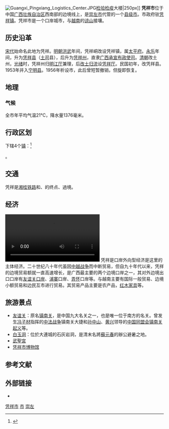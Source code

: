 {{Infobox China County
| Belong = [[广西壮族自治区|广西壮族自治区]][[崇左市|崇左市]]
| Photo = Guangxi_Pingxiang_new_gov's_building.JPG
| Photoname = 凭祥新政府大楼
}}

[[File:Guangxi_Pingxiang_Logistics_Center.JPG|thumb]][[检验|检验]][[检疫|检疫]]大楼|250px]]
'''凭祥市'''位于中国[[广西壮族自治区|广西壮族自治区]]西南部的边境线上，是[[崇左市|崇左市]]代管的一个[[县级市|县级市]]。市政府驻[[凭祥镇|凭祥镇]]。凭祥市是一个口岸城市，与[[越南|越南]]的[[谅山|谅山]]接壤。

==历史沿革==
[[宋代|宋代]]始命名此地为凭祥。[[明朝|明朝]][[洪武|洪武]]年间，凭祥峒改设凭祥镇，属[[太平府_(广西省)|太平府]]。[[永乐_(明朝)|永乐]]年间，升为[[凭祥县|凭祥县]]（[[土司|土司]]县），后升为[[凭祥州|凭祥州]]，直隶[[广西承宣布政使司|广西承宣布政使司]]。[[清朝|清朝]]改土州，[[光绪|光绪]]时，凭祥州归[[明江厅|明江厅]]兼理，后[[改土归流|改土归流]]设[[凭祥厅|凭祥厅]]。民国初年，改凭祥县。1953年并入[[宁明县|宁明县]]。1956年析设市，此后曾短暂撤销，但旋即恢复。

==地理==
===气候===
全市年平均气温21℃，降水量1376毫米。
{{Weather box|width=auto
|metric first=y
|single line=y 

|location = 凭祥 (1981−2010)
|Jan high C = 17.8
|Feb high C = 19.2
|Mar high C = 22.1
|Apr high C = 27.1
|May high C = 30.7
|Jun high C = 32.3
|Jul high C = 32.6
|Aug high C = 32.4
|Sep high C = 31.1
|Oct high C = 28.3
|Nov high C = 24.4
|Dec high C = 20.6
|Jan mean C = 13.6
|Feb mean C = 15.4
|Mar mean C = 18.4
|Apr mean C = 22.9
|May mean C = 26.0
|Jun mean C = 27.7
|Jul mean C = 27.9
|Aug mean C = 27.4
|Sep mean C = 26.0
|Oct mean C = 23.0
|Nov mean C = 18.8
|Dec mean C = 15.0
|year mean C = 
|Jan low C = 10.7
|Feb low C = 12.7
|Mar low C = 15.7
|Apr low C = 19.9
|May low C = 22.6
|Jun low C = 24.4
|Jul low C = 24.6
|Aug low C = 24.3
|Sep low C = 22.7
|Oct low C = 19.6
|Nov low C = 15.2
|Dec low C = 11.3
|Jan record high C = 30.2 |Jan record low C = 1.2
|Feb record high C = 36.1 |Feb record low C = 2.6
|Mar record high C = 35.4 |Mar record low C = 3.3
|Apr record high C = 38.6 |Apr record low C = 9.6
|May record high C = 40.0 |May record low C = 14.1
|Jun record high C = 37.7 |Jun record low C = 15.5
|Jul record high C = 37.8 |Jul record low C = 19.1
|Aug record high C = 37.1 |Aug record low C = 21.6
|Sep record high C = 36.7 |Sep record low C = 15.5
|Oct record high C = 34.6 |Oct record low C = 9.1
|Nov record high C = 33.4 |Nov record low C = 3.5
|Dec record high C = 30.8 |Dec record low C = 0.1
|year high C=  |year low C= 
|year high F = |year low F =
|precipitation colour = green
|Jan precipitation mm = 37.6
|Feb precipitation mm = 40.0
|Mar precipitation mm = 63.1
|Apr precipitation mm = 94.1
|May precipitation mm = 163.3
|Jun precipitation mm = 209.9
|Jul precipitation mm = 203.8
|Aug precipitation mm = 234.0
|Sep precipitation mm = 140.0
|Oct precipitation mm = 72.8
|Nov precipitation mm = 54.9
|Dec precipitation mm = 21.8
|Jan humidity = 80
|Feb humidity = 82
|Mar humidity = 82
|Apr humidity = 80
|May humidity = 78
|Jun humidity = 80
|Jul humidity = 80
|Aug humidity = 82
|Sep humidity = 81
|Oct humidity = 80
|Nov humidity = 79
|Dec humidity = 77
|source 1 = [http://data.cma.cn/data/weatherBk.html 中国气象数据网]
}}

== 行政区划 ==
{{PAGENAMEBASE}}下辖4个[[行政建制镇|镇]]：<ref>{{PRC admin/ref sgc|45/14/81/000/000}}</ref>

{{PRC admin/children|45/14/81/000/000}}。

==交通==
凭祥是{{rint|cn|rail}}[[湘桂铁路|湘桂铁路]]和{{China Expwy Name|G7211}}、{{中国国道名|322}}的终点、{{中国国道名|219}}過境。

==经济==
[[File:2020年5月13日_中国广西南宁凭祥海关边境首家新冠病毒核酸实验室：可日检测200人份.webm|thumb]]
凭祥是口岸外向型经济是这里的主体经济。二十世纪八十年代虽因[[中越战争|中越战争]]而中断贸易，但自九十年代以来，凭祥的边境贸易额就一直高速增长，是广西最主要的两个边境口岸之一，其对外边境出口口岸有[[友谊关口岸|友谊关口岸]]、[[浦寨|浦寨]]口岸、[[弄怀|弄怀]]口岸等。与越南主要有国际一般贸易、边境小额贸易和边民互市进行贸易。其贸易产品主要是农产品，[[红木家具|红木家具]]等。

==旅游景点==
* [[友谊关|友谊关]]：原名[[镇南关|镇南关]]，是中国九大名关之一，也是唯一位于南方的名关。曾发生[[冯子材|冯子材]]指挥的[[中法战争|中法战争]]镇南关大捷和[[孙中山|孙中山]]、[[黄兴|黄兴]]领导的[[中国同盟会|中国同盟会]][[镇南关起义|镇南关起义]]等。
* [[白玉洞|白玉洞]]：位於大連城的石灰岩洞，是清末名將[[蘇元春|蘇元春]]的辦公避暑之地。
* [[武聖宮|武聖宮]]
* [[凭祥市博物馆|凭祥市博物馆]]

== 参考文献 ==
{{reflist}}

== 外部链接 ==
* {{Official website|http://www.pxszf.gov.cn/|name=凭祥市人民政府门户网站}}

{{凭祥市行政区划}}
{{崇左市行政区划}}
{{广西行政区划}}
{{中华人民共和国陆地边境县}}

[[Category:凭祥市|]]
[[Category:崇左区县市|市]]
[[Category:广西县级市|崇左]]